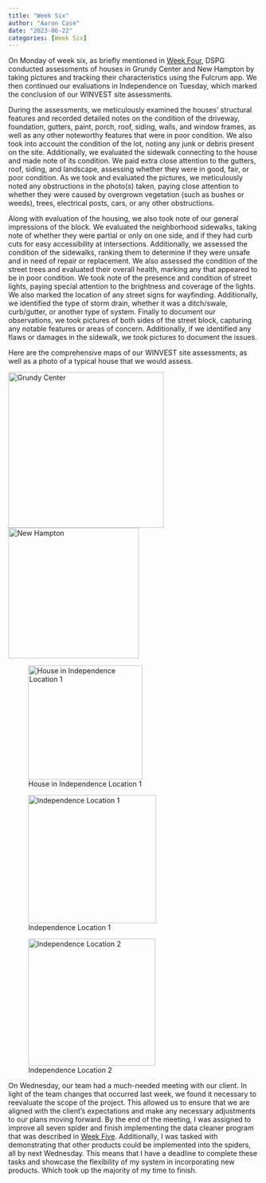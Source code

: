 ```yaml
---
title: "Week Six"
author: "Aaron Case"
date: "2023-06-22"
categories: [Week Six]
---
```


On Monday of week six, as briefly mentioned in [Week Four](https://cyberspeedac.github.io/Aaron-Case-DSPG-Blog/posts/Aaron_C_Week4/Aaron_C_Week4.html), DSPG conducted assessments of houses in Grundy Center and New Hampton by taking pictures and tracking their characteristics using the Fulcrum app. We then continued our evaluations in Independence on Tuesday, which marked the conclusion of our WINVEST site assessments.

During the assessments, we meticulously examined the houses' structural features and recorded detailed notes on the condition of the driveway, foundation, gutters, paint, porch, roof, siding, walls, and window frames, as well as any other noteworthy features that were in poor condition. We also took into account the condition of the lot, noting any junk or debris present on the site. Additionally, we evaluated the sidewalk connecting to the house and made note of its condition. We paid extra close attention to the gutters, roof, siding, and landscape, assessing whether they were in good, fair, or poor condition. As we took and evaluated the pictures, we meticulously noted any obstructions in the photo(s) taken, paying close attention to whether they were caused by overgrown vegetation (such as bushes or weeds), trees, electrical posts, cars, or any other obstructions.

Along with evaluation of the housing, we also took note of our general impressions of the block. We evaluated the neighborhood sidewalks, taking note of whether they were partial or only on one side, and if they had curb cuts for easy accessibility at intersections. Additionally, we assessed the condition of the sidewalks, ranking them to determine if they were unsafe and in need of repair or replacement. We also assessed the condition of the street trees and evaluated their overall health, marking any that appeared to be in poor condition. We took note of the presence and condition of street lights, paying special attention to the brightness and coverage of the lights. We also marked the location of any street signs for wayfinding. Additionally, we identified the type of storm drain, whether it was a ditch/swale, curb/gutter, or another type of system. Finally to document our observations, we took pictures of both sides of the street block, capturing any notable features or areas of concern. Additionally, if we identified any flaws or damages in the sidewalk, we took pictures to document the issues.

Here are the comprehensive maps of our WINVEST site assessments, as well as a photo of a typical house that we would assess.

![Grundy Center](GrundyCenterFulcrum.jpg "Grundy Center"){width="312"} ![New Hampton](NewHamptonFulcrum.jpg "New Hampton"){width="262"}

![House in Independence Location 1](IndependenceHouseFulcrum.jpg "House in Independence Location 1"){width="229"}

![Independence Location 1](Independence1Fulcrum.jpg "Independence Location 1"){width="257"}

![Independence Location 2](Independence2Fulcrum.jpg "Independence Location 2"){width="255"}

On Wednesday, our team had a much-needed meeting with our client. In light of the team changes that occurred last week, we found it necessary to reevaluate the scope of the project. This allowed us to ensure that we are aligned with the client's expectations and make any necessary adjustments to our plans moving forward. By the end of the meeting, I was assigned to improve all seven spider and finish implementing the data cleaner program that was described in [Week Five](https://cyberspeedac.github.io/Aaron-Case-DSPG-Blog/posts/Aaron_C_Week5/Aaron_C_Week5.html). Additionally, I was tasked with demonstrating that other products could be implemented into the spiders, all by next Wednesday. This means that I have a deadline to complete these tasks and showcase the flexibility of my system in incorporating new products. Which took up the majority of my time to finish.
